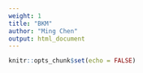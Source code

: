 ```yaml
---
weight: 1
title: "BKM"
author: "Ming Chen"
output: html_document
---
```



```r
knitr::opts_chunk$set(echo = FALSE)
```
